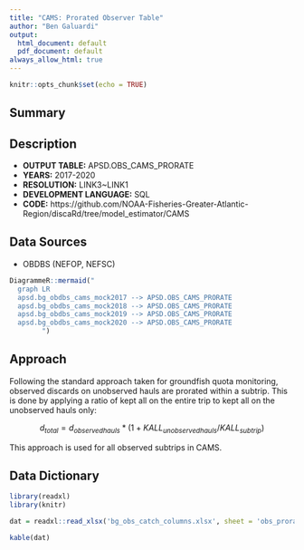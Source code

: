 ```yaml
---
title: "CAMS: Prorated Observer Table"
author: "Ben Galuardi"
output:
  html_document: default
  pdf_document: default
always_allow_html: true
---
```


```r
knitr::opts_chunk$set(echo = TRUE)
```

## Summary


## Description

- **OUTPUT TABLE:** APSD.OBS_CAMS_PRORATE
- **YEARS:** 2017-2020
- **RESOLUTION:** LINK3~LINK1
- **DEVELOPMENT LANGUAGE:** SQL
- **CODE:** https://github.com/NOAA-Fisheries-Greater-Atlantic-Region/discaRd/tree/model_estimator/CAMS


## Data Sources
- OBDBS (NEFOP, NEFSC)


```r
DiagrammeR::mermaid("
  graph LR
  apsd.bg_obdbs_cams_mock2017 --> APSD.OBS_CAMS_PRORATE
  apsd.bg_obdbs_cams_mock2018 --> APSD.OBS_CAMS_PRORATE
  apsd.bg_obdbs_cams_mock2019 --> APSD.OBS_CAMS_PRORATE
  apsd.bg_obdbs_cams_mock2020 --> APSD.OBS_CAMS_PRORATE
        ")
```
## Approach

Following the standard approach taken for groundfish quota monitoring, observed discards on unobserved hauls are prorated within a subtrip. This is done by applying a ratio of kept all on the entire trip to kept all on the unobserved hauls only:

$$d_{total} = d_{observedhauls}*(1+KALL_{unobserved hauls}/KALL_{subtrip})$$

This approach is used for all observed subtrips in CAMS. 


## Data Dictionary

```r

library(readxl)
library(knitr)

dat = readxl::read_xlsx('bg_obs_catch_columns.xlsx', sheet = 'obs_prorate')

kable(dat)

```

